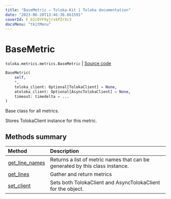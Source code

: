 ```yaml
---
title: "BaseMetric — Toloka-Kit | Toloka documentation"
date: "2023-06-20T13:46:36.661591"
coverId: F_bIcOYF9yjrxkPZrXc3
docsMenu: "tkitMenu"
---
```


# BaseMetric

`toloka.metrics.metrics.BaseMetric` | [Source code](https://github.com/Toloka/toloka-kit/blob/v1.2.0/src/metrics/metrics.py#L68)

```python
BaseMetric(
    self,
    *,
    toloka_client: Optional[TolokaClient] = None,
    atoloka_client: Optional[AsyncTolokaClient] = None,
    timeout: timedelta = ...
)
```

Base class for all metrics.

Stores TolokaClient instance for this metric.

## Methods summary

| Method | Description |
| :------| :-----------|
[get_line_names](/docs/toloka-kit/reference/toloka.metrics.metrics.BaseMetric.get_line_names)| Returns a list of metric names that can be generated by this class instance.
[get_lines](/docs/toloka-kit/reference/toloka.metrics.metrics.BaseMetric.get_lines)| Gather and return metrics
[set_client](/docs/toloka-kit/reference/toloka.metrics.metrics.BaseMetric.set_client)| Sets both TolokaClient and AsyncTolokaClient for the object.